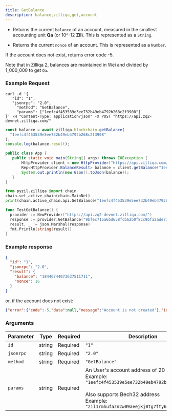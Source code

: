 ```yaml
---
title: GetBalance
description: balance,zilliqa,get,account
---
```


- Returns the current `balance` of an account, measured in the smallest
  accounting unit **Qa** (or 10^-12 **Zil**). This is represented as a
  `String`.

- Returns the current `nonce` of an account. This is represented as a
  `Number`.

If the account does not exist, returns error code -5.

Note that in Zilliqa 2, balances are maintained in Wei and divided by 1_000_000 to get `Qa`.

### Example Request

<CodeGroup>

```shell cURL
curl -d '{
   "id": "1",
   "jsonrpc": "2.0",
     "method": "GetBalance",
     "params": ["1eefc4f453539e5ee732b49eb4792b268c2f3908"]
}' -H "Content-Type: application/json" -X POST "https://api.zq2-devnet.zilliqa.com/"
```

```js node.js
const balance = await zilliqa.blockchain.getBalance(
  "1eefc4f453539e5ee732b49eb4792b268c2f3908"
);
console.log(balance.result);
```

```java java
public class App {
   public static void main(String[] args) throws IOException {
       HttpProvider client = new HttpProvider("https://api.zilliqa.com/");
       Rep<HttpProvider.BalanceResult> balance = client.getBalance("1eefc4f453539e5ee732b49eb4792b268c2f3908");
       System.out.println(new Gson().toJson(balance));
   }
}
```

```python python
from pyzil.zilliqa import chain
chain.set_active_chain(chain.MainNet)
print(chain.active_chain.api.GetBalance("1eefc4f453539e5ee732b49eb4792b268c2f3908"))
```

```go go
func TestGetBalance() {
  provider := NewProvider("https://api.zq2-devnet.zilliqa.com/")
  response := provider.GetBalance("9bfec715a6bd658fcb62b0f8cc9bfa2ade71434a")
  result, _ := json.Marshal(response)
  fmt.Println(string(result))
}
```

</CodeGroup>

### Example response

```json
{
  "id": "1",
  "jsonrpc": "2.0",
  "result": {
    "balance": "18446744073637511711",
    "nonce": 16
  }
}
```

or, if the account does not exist:

```json
{"error":{"code":-5,"data":null,"message":"Account is not created"},"id":"1","jsonrpc":"2.0"}
```

### Arguments

| Parameter | Type   | Required | Description                                                                                                                                                                                              |
| --------- | ------ | -------- | -------------------------------------------------------------------------------------------------------------------------------------------------------------------------------------------------------- |
| `id`      | string | Required | `"1"`                                                                                                                                                                                                    |
| `jsonrpc` | string | Required | `"2.0"`                                                                                                                                                                                                  |
| `method`  | string | Required | `"GetBalance"`                                                                                                                                                                                           |
| `params`  | string | Required | An User's account address of 20 bytes. <br/> Example: `"1eefc4f453539e5ee732b49eb4792b268c2f3908"` <br/><br/> Also supports Bech32 address <br/> Example: `"zil1rmhufazn2w09aeejkj0tg7fty6xz7wggup2tsh"` |